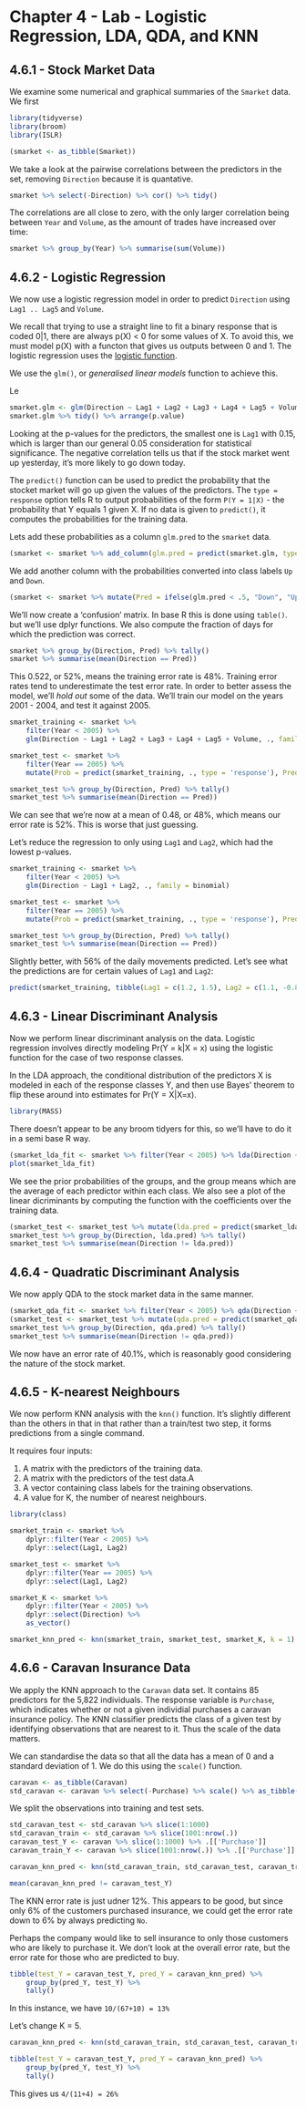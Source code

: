 # Chapter 4 - Lab - Logistic Regression, LDA, QDA, and KNN

## 4.6.1 - Stock Market Data

We examine some numerical and graphical summaries of the `Smarket` data. We first   

```r
library(tidyverse)
library(broom)
library(ISLR)
```

```r
(smarket <- as_tibble(Smarket))
 ```

We take a look at the pairwise correlations between the predictors in the set, removing `Direction` because it is quantative.
```r
smarket %>% select(-Direction) %>% cor() %>% tidy()
```

The correlations are all close to zero, with the only larger correlation being between `Year` and `Volume`, as the amount of trades have increased over time:
```r
smarket %>% group_by(Year) %>% summarise(sum(Volume))
```

## 4.6.2 - Logistic Regression

We now use a logistic regression model in order to predict `Direction` using `Lag1 .. Lag5` and `Volume`. 

We recall that trying to use a straight line to fit a binary response that is coded 0|1, there are always p(X) < 0 for some values of X. To avoid this, we must model p(X) with a functon that gives us outputs between 0 and 1. The logistic regression uses the [logistic function](https://en.wikipedia.org/wiki/Logistic_function).

We use the `glm()`, or *generalised linear models* function to achieve this.

Le

```r
smarket.glm <- glm(Direction ~ Lag1 + Lag2 + Lag3 + Lag4 + Lag5 + Volume, smarket, family = binomial)
smarket.glm %>% tidy() %>% arrange(p.value)
```

Looking at the p-values for the predictors, the smallest one is `Lag1` with 0.15, which is larger than our general 0.05 consideration for statistical significance. The negative correlation tells us that if the stock market went up yesterday, it's more likely to go down today.

The `predict()` function can be used to predict the probability that the stocket market will go up given the values of the predictors. The `type = response` option tells R to output probabilities of the form `P(Y = 1|X)` - the probability that Y equals 1 given X. If no data is given to `predict()`, it computes the probabilities for the training data.

Lets add these probabilities as a column `glm.pred` to the `smarket` data.

```r
(smarket <- smarket %>% add_column(glm.pred = predict(smarket.glm, type = "response")))
```

We add another column with the probabilities converted into class labels `Up` and `Down`.

```r
(smarket <- smarket %>% mutate(Pred = ifelse(glm.pred < .5, "Down", "Up")))
```

We'll now create a 'confusion' matrix. In base R this is done using `table()`. but we'll use dplyr functions. We also compute the fraction of days for which the prediction was correct.
```r
smarket %>% group_by(Direction, Pred) %>% tally()
smarket %>% summarise(mean(Direction == Pred))
```

This 0.522, or 52%, means the training error rate is 48%. Training error rates tend to underestimate the test error rate. In order to better assess the model, we'll *hold out* some of the data. We'll train our model on the years 2001 - 2004, and test it against 2005.

```r
smarket_training <- smarket %>% 
    filter(Year < 2005) %>% 
    glm(Direction ~ Lag1 + Lag2 + Lag3 + Lag4 + Lag5 + Volume, ., family = binomial)

smarket_test <- smarket %>% 
    filter(Year == 2005) %>% 
    mutate(Prob = predict(smarket_training, ., type = 'response'), Pred = ifelse(Prob < .5, 'Down', 'Up'))

smarket_test %>% group_by(Direction, Pred) %>% tally()
smarket_test %>% summarise(mean(Direction == Pred))
```

We can see that we're now at a mean of 0.48, or 48%, which means our error rate is 52%. This is worse that just guessing.

Let's reduce the regression to only using `Lag1` and `Lag2`, which had the lowest p-values.

```r
smarket_training <- smarket %>% 
    filter(Year < 2005) %>% 
    glm(Direction ~ Lag1 + Lag2, ., family = binomial)

smarket_test <- smarket %>% 
    filter(Year == 2005) %>% 
    mutate(Prob = predict(smarket_training, ., type = 'response'), Pred = ifelse(Prob < .5, 'Down', 'Up'))

smarket_test %>% group_by(Direction, Pred) %>% tally()
smarket_test %>% summarise(mean(Direction == Pred))
```

Slightly better, with 56% of the daily movements predicted. Let's see what the predictions are for certain values of `Lag1` and `Lag2`:
```r
predict(smarket_training, tibble(Lag1 = c(1.2, 1.5), Lag2 = c(1.1, -0.8)), type = 'response')
```

## 4.6.3 - Linear Discriminant Analysis

Now we perform linear discriminant analysis on the data. Logistic regression involves directly modeling Pr(Y = k|X = x) using the logistic function for the case of two response classes.

In the LDA approach, the conditional distribution of the predictors X is modeled in each of the response classes Y, and then use Bayes' theorem to flip these around into estimates for Pr(Y = X|X=x).

```r
library(MASS)
```

There doesn't appear to be any broom tidyers for this, so we'll have to do it in a semi base R way.

```r
(smarket_lda_fit <- smarket %>% filter(Year < 2005) %>% lda(Direction ~ Lag1 + Lag2, .))
plot(smarket_lda_fit)
```

We see the prior probabilities of the groups, and the group means which are the average of each predictor within each class. We also see a plot of the linear dicriminants by computing the function with the coefficients over the training data.

```r
(smarket_test <- smarket_test %>% mutate(lda.pred = predict(smarket_lda_fit, .)$class))
smarket_test %>% group_by(Direction, lda.pred) %>% tally()
smarket_test %>% summarise(mean(Direction != lda.pred))
```


## 4.6.4 - Quadratic Discriminant Analysis

We now apply QDA to the stock market data in the same manner.

```r
(smarket_qda_fit <- smarket %>% filter(Year < 2005) %>% qda(Direction ~ Lag1 + Lag2, .))
(smarket_test <- smarket_test %>% mutate(qda.pred = predict(smarket_qda_fit, .)$class))
smarket_test %>% group_by(Direction, qda.pred) %>% tally()
smarket_test %>% summarise(mean(Direction != qda.pred))
```

We now have an error rate of 40.1%, which is reasonably good considering the nature of the stock market.

## 4.6.5 - K-nearest Neighbours

We now perform KNN analysis with the `knn()` function. It's slightly different than the others in that in that rather than a train/test two step, it forms predictions from a single command.

It requires four inputs:

1. A matrix with the predictors of the training data.
1. A matrix with the predictors of the test data.A
1. A vector containing class labels for the training observations.
1. A value for K, the number of nearest neighbours.

```r
library(class)
```

```r
smarket_train <- smarket %>% 
    dplyr::filter(Year < 2005) %>% 
    dplyr::select(Lag1, Lag2)

smarket_test <- smarket %>% 
    dplyr::filter(Year == 2005) %>% 
    dplyr::select(Lag1, Lag2)

smarket_K <- smarket %>% 
    dplyr::filter(Year < 2005) %>% 
    dplyr::select(Direction) %>%
    as_vector()

smarket_knn_pred <- knn(smarket_train, smarket_test, smarket_K, k = 1)
```

## 4.6.6 - Caravan Insurance Data

We apply the KNN approach to the `Caravan` data set. It contains 85 predictors for the 5,822 individuals. The response variable is `Purchase`, which indicates whether or not a given individial purchases a caravan insurance policy. The KNN classifier predicts the class of a given test by identifying observations that are nearest to it. Thus the scale of the data matters.

We can standardise the data so that all the data has a mean of 0 and a standard deviation of 1. We do this using the `scale()` function.

```r
caravan <- as_tibble(Caravan)
std_caravan <- caravan %>% select(-Purchase) %>% scale() %>% as_tibble()
```

We split the observations into training and test sets.

```r
std_caravan_test <- std_caravan %>% slice(1:1000)
std_caravan_train <- std_caravan %>% slice(1001:nrow(.))
caravan_test_Y <- caravan %>% slice(1:1000) %>% .[['Purchase']]
caravan_train_Y <- caravan %>% slice(1001:nrow(.)) %>% .[['Purchase']]

caravan_knn_pred <- knn(std_caravan_train, std_caravan_test, caravan_train_Y, k = 1)

mean(caravan_knn_pred != caravan_test_Y)
```

The KNN error rate is just udner 12%. This appears to be good, but since only 6% of the customers purchased insurance, we could get the error rate down to 6% by always predicting `No`.

Perhaps the company would like to sell insurance to only those customers who are likely to purchase it. We don't look at the overall error rate, but the error rate for those who are predicted to buy.


```r
tibble(test_Y = caravan_test_Y, pred_Y = caravan_knn_pred) %>% 
    group_by(pred_Y, test_Y) %>% 
    tally()
```
In this instance, we have `10/(67+10) = 13%`

Let's change K = 5.

```r
caravan_knn_pred <- knn(std_caravan_train, std_caravan_test, caravan_train_Y, k = 4)

tibble(test_Y = caravan_test_Y, pred_Y = caravan_knn_pred) %>% 
    group_by(pred_Y, test_Y) %>% 
    tally()
```

This gives us `4/(11+4) = 26%`
